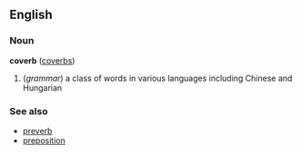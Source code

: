 ==English==
===Noun===
'''coverb''' ([[coverbs]])

# (''grammar'') a class of words in various languages including Chinese and Hungarian

===See also===
*[[preverb]]
*[[preposition]]